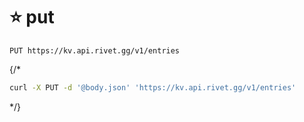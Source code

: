 # ⭐️ put
```
PUT https://kv.api.rivet.gg/v1/entries
```


{/*<RequestExample>
```bash curl
curl -X PUT -d '@body.json' 'https://kv.api.rivet.gg/v1/entries'
```
</RequestExample>*/}
